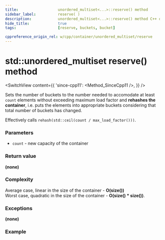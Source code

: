 ```yaml
---
title:					unordered_multiset<...>::reserve() method
sidebar_label:			reserve( )
description:			unordered_multiset<...>::reserve() method C++ documentation
hide_title:				true
tags:					[reserve, buckets, bucket]

cppreference_origin_rel: w/cpp/container/unordered_multiset/reserve
---
```



<!----------------- Codes ---------------------->

<!-- reserve() -->

# std::unordered_multiset reserve() method

<SwitchView content={{
    'since-cpp11': <Method_SinceCpp11 />,
    }} />

Sets the number of buckets to the number needed to accomodate at least `count` elements without exceeding maximum load factor and **rehashes the container**,
i.e. puts the elements into appropriate buckets considering that total number of buckets has changed.

Effectively calls `rehash(std::ceil(count / max_load_factor()))`.

### Parameters

 - `count` - new capacity of the container

### Return value

**(none)**

### Complexity

Average case, linear in the size of the container - **O(size())**  
Worst case, quadratic in the size of the container - **O(size() * size())**.

### Exceptions

**(none)**

### Example

<ImproveSection />
